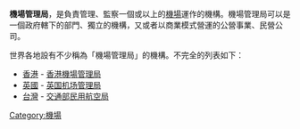 '''機場管理局'''，是負責管理、監察一個或以上的[[機場|機場]]運作的機構。機場管理局可以是一個政府轄下的部門、獨立的機構，又或者以商業模式營運的公營事業、民營公司。

世界各地設有不少稱為「機場管理局」的機構。不完全的列表如下：

*[[香港|香港]] - [[香港機場管理局|香港機場管理局]]
*[[英國|英國]] - [[希斯羅機場控股公司|英国机场管理局]]
*[[台灣|台灣]] - [[交通部民用航空局|交通部民用航空局]]

{{disambig|Cat=組織機構消歧義}}
[[Category:機場|Category:機場]]